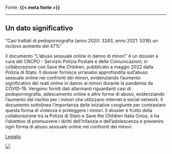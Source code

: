 :::{.fonte}
Fonte: **{{< meta fonte >}}**
:::

---

::: {.callout-tip}
## Un dato significativo
“Casi trattati di pedopornografia (anno 2020: 3243, anno 2021: 5316) un incisivo aumento del 47%”
:::

:::{.descrizione}
Il documento "L'abuso sessuale online in danno di minori" è un dossier a cura del CNCPO - Servizio Polizia Postale e delle Comunicazioni, in collaborazione con Save the Children, pubblicato a maggio 2022 dalla Polizia di Stato. Il dossier fornisce un'analisi approfondita sull'abuso sessuale online nei confronti dei minori, evidenziando l'aumento significativo dei reati online in danno ai minori durante la pandemia da COVID-19. Vengono forniti dati allarmanti riguardanti casi di pedopornografia, adescamento online e altre forme di abuso, evidenziando l'aumento del rischio per i minori che utilizzano internet e social network. Il documento sottolinea l'importanza delle iniziative congiunte per contrastare questa forma di violenza e proteggere i minori. Il dossier è frutto della collaborazione tra la Polizia di Stato e Save the Children Italia Onlus, e ha l'obiettivo di promuovere i diritti dell'infanzia e dell'adolescenza e prevenire ogni forma di abuso sessuale online nei confronti dei minori.
:::

[Leggilo](https://s3.savethechildren.it/public/files/uploads/pubblicazioni/labuso-sessuale-online-danno-di-minori-il-dossier.pdf){.btn-action-primary .btn-action .btn .btn-success .btn-lg}

[![]({{< meta image >}})](https://s3.savethechildren.it/public/files/uploads/pubblicazioni/labuso-sessuale-online-danno-di-minori-il-dossier.pdf)

